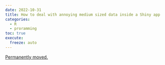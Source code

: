 ```yaml
---
date: 2022-10-31
title: How to deal with annoying medium sized data inside a Shiny app
categories:
  - R
  - proramming
toc: true
execute:
  freeze: auto
---
```


[Permanently moved.](../../posts/2022-10-31-optim_shiny.qmd)
